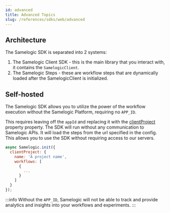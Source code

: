 ```yaml
---
id: advanced
title: Advanced Topics
slug: /references/sdks/web/advanced
---
```


## Architecture

The Samelogic SDK is separated into 2 systems:

1. The Samelogic Client SDK - this is the main library that you interact with, it contains the `SamelogicClient`.
2. The Samelogic Steps - these are workflow steps that are dynamically loaded after the SamelogicClient is initialized.

## Self-hosted

The Samelogic SDK allows you to utilize the power of the workflow execution without the Samelogic Platform, requiring no `APP_ID`.

This requires leaving off the `appId` and replacing it with the [clientProject](/references/sdks/web/reference/samelogic-js.clientproject) property property.
The SDK will run without any communication to Samelogic APIs. It will load the steps from the url specified in the config. This allows
you to use the SDK without requiring access to our servers.

```javascript
async Samelogic.init({
  clientProject: {
    name: 'A project name',
    workflows: [
      {
        ...
      }
    ]
  }
});
```

:::info
Without the `APP_ID`, Samelogic will not be able to track and provide analytics and insights into your workflows and experiments.
:::
